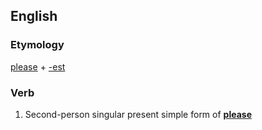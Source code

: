==English==

===Etymology===
[[please]] + [[-est]]

===Verb===
{{infl|en|verb form}}

# {{archaic}} Second-person singular present simple form of '''[[please]]'''
